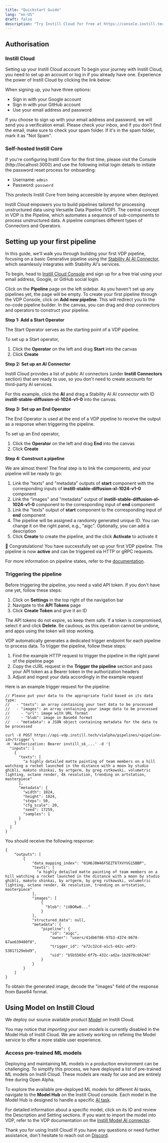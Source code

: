 ```yaml
---
title: "Quickstart Guide"
lang: "en-US"
draft: false
description: "Try Instill Cloud for free at https://console.instill.tech. Start building, testing and sharing your AI applications in minutes."
---
```


## Authorisation

### Instill Cloud

Setting up your Instill Cloud account
To begin your journey with Instill Cloud, you need to set up an account or log in if you already have one. Experience the power of Instill Cloud by clicking the link below:

<CtaButton
  text="🚀 Try Instill Cloud Free"
  link="https://console.instill.tech/?utm_source=documentation&utm_medium=link"
/>

When signing up, you have three options:

- Sign in with your Google account
- Sign in with your GitHub account
- Use your email address and password

<InfoBlock type="tip" title="tip">
  If you choose to sign up with your email address and password, we will send
  you a verification email. Please check your inbox, and if you don't find the
  email, make sure to check your spam folder. If it's in the spam folder, mark
  it as "Not Spam".
</InfoBlock>

<ZoomableImg
  src="https://github.com/instill-ai/community/raw/main/hacktoberfest2023/assets/create-account.gif"
  alt="Sign in to Instill Cloud"
  width="600px"
/>

### Self-hosted Instill Core

If you're configuring Instill Core for the first time, please visit the Console (http://localhost:3000) and use the following initial login details to initiate the password reset process for onboarding:

- Username: `admin`
- Password: `password`

This protects Instill Core from being acceesible by anyone when deployed.

<ZoomableImg
  src="/docs-assets/core/onboarding.png"
  alt="Provide the initial username `admin` and password `password` to reset the password for onboarding"
  width="600px"
/>

Instill Cloud empowers you to build pipelines tailored for processing unstructured data using Versatile Data Pipeline (VDP).
The central concept in VDP is the Pipeline, which automates a sequence of sub-components to process unstructured data.
A pipeline comprises different types of Connectors and Operators.

## Setting up your first pipeline

In this guide, we'll walk you through building your first VDP pipeline, focusing on a basic Generative pipeline using the [Stability AI AI Connector](/docs/vdp/ai-connectors/stability-ai), which seamlessly integrates with Stability AI's services.

To begin, head to [Instill Cloud Console](https://console.instill.tech/?utm_source=documentation&utm_medium=link&utm_campaign=23q2-instill-cloud-launch) and sign up for a free trial using your email address, Google, or GitHub social login.

Click on the **Pipeline** page on the left sidebar. As you haven't set up any pipelines yet, the page will be empty.
To create your first pipeline through the VDP Console, click on **Add new pipeline**. This will redirect you to the no-code pipeline builder.
In the canvas, you can drag and drop connectors and operators to construct your pipeline.

**Step 1: Add a Start Operator**

The Start Operator serves as the starting point of a VDP pipeline.

To set up a Start operator,

1. Click the **Operator** on the left and drag **Start** into the canvas
2. Click **Create**

**Step 2: Set up an AI Connector**

Instill Cloud provides a list of public AI connectors (under **Instill Connectors** section) that are ready to use,
so you don't need to create accounts for third-party AI services.

For this example, click the **AI** and drag a Stability AI AI connector with ID **instill-stable-diffusion-xl-1024-v1-0** into the canvas.

**Step 3: Set up an End Operator**

The End Operator is used at the end of a VDP pipeline to receive the output as a response when triggering the pipeline.

To set up an End operator,

1. Click the **Operator** on the left and drag **End** into the canvas
2. Click **Create**

**Step 4: Construct a pipeline**

We are almost there! The final step is to link the components, and your pipeline will be ready to go:

1. Link the "texts" and "metadata" outputs of **start** component with the corresponding inputs of **instill-stable-diffusion-xl-1024-v1-0** component
2. Link the "images" and "metadata" output of **instill-stable-diffusion-xl-1024-v1-0** component to the corresponding input of **end** component
3. Link the "texts" output of **start** component to the corresponding input of **end** component
4. The pipeline will be assigned a randomly generated unique ID. You can change it on the right panel, e.g., "aigc". Optionally, you can add a description
5. Click **Create** to create the pipeline, and the click **Activate** to activate it

<ZoomableImg
  src="/docs-assets/vdp/aigc-pipeline.png"
  alt="Your first pipeline using Stability AI AI connector (Stable Diffusion XL 1.0)"
/>

🎉 Congratulations!
You have successfully set up your first VDP pipeline.
The pipeline is now **active** and can be triggered via HTTP or gRPC requests.

For more information on pipeline states, refer to the [documentation](/docs/core-concepts/pipeline#state).

### Triggering the pipeline

Before triggering the pipeline, you need a valid API token.
If you don't have one yet, follow these steps:

1. Click on **Settings** in the top right of the navigation bar
2. Navigate to the **API Tokens** page
3. Click **Create Token** and give it an ID

The API tokens do not expire, so keep them safe.
If a token is compromised, select it and click **Delete**.
Be cautious, as this operation cannot be undone, and apps using the token will stop working.

VDP automatically generates a dedicated trigger endpoint for each pipeline to process data.
To trigger the pipeline, follow these steps:

1. Find the example HTTP request to trigger the pipeline in the right panel of the pipeline page
2. Copy the cURL request in the **Trigger the pipeline** section and pass your API token as a Bearer token in the authorization headers
3. Adjust and ingest your data accordingly in the example request

Here is an example trigger request for the pipeline:

```shellscript cURL(url)
// Please put your data to the appropriate field based on its data type:
//   - "texts": an array containing your text data to be processed
//   - "images": an array containing your image data to be processed
//     - "url": image with URL format
//     - "blob": image in Base64 format
//   - "metadata": a JSON object containing metadata for the data to be processed

curl -X POST https://api-vdp.instill.tech/v1alpha/pipelines/<pipeline-id>/trigger \
-H 'Authorization: Bearer instill_sk_...' -d '{
  "inputs": [
    {
      "texts": [
        "a highly detailed matte painting of team members on a hill watching a rocket launched in the distance with a moon by studio ghibli, makoto shinkai, by artgerm, by greg rutkowski, volumetric lighting, octane render, 4k resolution, trending on artstation, masterpiece"
      ],
      "metadata": {
        "width": 1024,
        "height": 1024,
        "steps": 50,
        "cfg_scale": 20,
        "seed": 17259,
        "samples": 1
      }
    }
  ]
}
```

You should receive the following response:

```shellscript cURL(url)
{
    "outputs": [
        {
            "data_mapping_index": "01H6J8W46F5EZT6TXVYVG15BBP",
            "texts": [
              "a highly detailed matte painting of team members on a hill watching a rocket launched in the distance with a moon by studio ghibli, makoto shinkai, by artgerm, by greg rutkowski, volumetric lighting, octane render, 4k resolution, trending on artstation, masterpiece"
            ],
            "images": [
                {
                  "blob": "iVBORw0..."
                }
            ],
            "structured_data": null,
            "metadata": {
                "pipeline": {
                    "id": "aigc",
                    "owner": "users/41db6f86-97b3-4374-8678-67ae639400f8",
                    "trigger_id": "e72c32cd-a1c5-442c-adf3-53817129ebd9",
                    "uid": "b5b5565d-6f7b-432c-ad2a-1b2878c6624d"
                }
            }
        }
    ]
}
```

To obtain the generated image, decode the "images" field of the response from Base64 format.

<ZoomableImg
  src="/docs-assets/vdp/aigc-pipeline-output.png"
  alt="Generated sample using Stability AI AI connector (Stable Diffusion XL 1.0)"
/>

## Using Model on Instill Cloud

We deploy our source available product [Model](https://github.com/instill-ai/model) on Instill Cloud.

<InfoBlock type="info" title="Notice">

You may notice that _importing your own models_ is currently disabled in the Model Hub of Instill Cloud.
We are actively working on refining the Model service to offer a more stable user experience.

</InfoBlock>

### Access pre-trained ML models

Deploying and maintaining ML models in a production environment can be challenging.
To simplify this process, we have deployed a list of pre-trained ML models on Instill Cloud.
These models are ready for use and are entirely free during Open Alpha.

To explore the available pre-deployed ML models for different AI tasks, navigate to the **Model Hub** on the Instill Cloud console.
Each model in the Model Hub is designed to handle a specific [AI task](/docs/core-concepts/ai-task).

For detailed information about a specific model, click on its ID and review the Description and Setting sections.
If you want to import the model into VDP, refer to the VDP documentation on the [Instill Model AI connector](/docs/vdp/ai-connectors/instill-model).

Thank you for using Instill Cloud!
If you have any questions or need further assistance, don't hesitate to reach out on [Discord](https://discord.gg/sevxWsqpGh).
